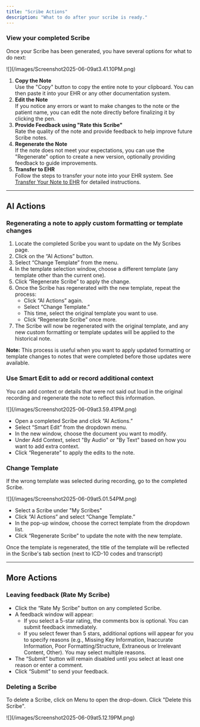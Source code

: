 ```yaml
---
title: "Scribe Actions"
description: "What to do after your scribe is ready."
---
```


### View your completed Scribe

Once your Scribe has been generated, you have several options for what to do next:

<Frame>
  ![](/images/Screenshot2025-06-09at3.41.10PM.png)
</Frame>

1. **Copy the Note**\
   Use the "Copy" button to copy the entire note to your clipboard. You can then paste it into your EHR or any other documentation system.
2. **Edit the Note**\
   If you notice any errors or want to make changes to the note or the patient name, you can edit the note directly before finalizing it by clicking the pen.
3. **Provide Feedback using "Rate this Scribe"**\
   Rate the quality of the note and provide feedback to help improve future Scribe notes.
4. **Regenerate the Note**\
   If the note does not meet your expectations, you can use the "Regenerate" option to create a new version, optionally providing feedback to guide improvements.
5. **Transfer to EHR**\
   Follow the steps to transfer your note into your EHR system. See [Transfer Your Note to EHR](ehr_sync) for detailed instructions.

---

## AI Actions

### Regenerating a note to apply custom formatting or template changes

1. Locate the completed Scribe you want to update on the My Scribes page.
2. Click on the “AI Actions” button.
3. Select “Change Template” from the menu.
4. In the template selection window, choose a different template (any template other than the current one).
5. Click “Regenerate Scribe” to apply the change.
6. Once the Scribe has regenerated with the new template, repeat the process:
   - Click “AI Actions” again.
   - Select “Change Template.”
   - This time, select the original template you want to use.
   - Click “Regenerate Scribe” once more.
7. The Scribe will now be regenerated with the original template, and any new custom formatting or template updates will be applied to the historical note.

**Note:** This process is useful when you want to apply updated formatting or template changes to notes that were completed before those updates were available.

### Use Smart Edit to add or record additional context

You can add context or details that were not said out loud in the original recording and regenerate the note to reflect this information.

<Frame>
  ![](/images/Screenshot2025-06-09at3.59.41PM.png)
</Frame>

- Open a completed Scribe and click “AI Actions.”
- Select “Smart Edit” from the dropdown menu.
- In the new window, choose the document you want to modify.
- Under Add Context, select "By Audio" or "By Text" based on how you want to add extra context.
- Click “Regenerate” to apply the edits to the note.

### Change Template

If the wrong template was selected during recording, go to the completed Scribe.

<Frame>
  ![](/images/Screenshot2025-06-09at5.01.54PM.png)
</Frame>

- Select a Scribe under "My Scribes"
- Click “AI Actions” and select “Change Template.”
- In the pop-up window, choose the correct template from the dropdown list.
- Click “Regenerate Scribe” to update the note with the new template.

Once the template is regenerated, the title of the template will be reflected in the Scribe's tab section (next to ICD-10 codes and transcript)

---

## More Actions

### Leaving feedback (Rate My Scribe)

- Click the “Rate My Scribe” button on any completed Scribe.
- A feedback window will appear:
  - If you select a 5-star rating, the comments box is optional. You can submit feedback immediately.
  - If you select fewer than 5 stars, additional options will appear for you to specify reasons (e.g., Missing Key Information, Inaccurate Information, Poor Formatting/Structure, Extraneous or Irrelevant Content, Other). You may select multiple reasons.
- The “Submit” button will remain disabled until you select at least one reason or enter a comment.
- Click “Submit” to send your feedback.

### Deleting a Scribe

To delete a Scribe, click on Menu to open the drop-down. Click "Delete this Scribe".

<Frame>
  ![](/images/Screenshot2025-06-09at5.12.19PM.png)
</Frame>